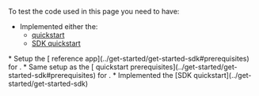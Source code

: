 To test the code used in this page you need to have:
<PlatformWrapper notAllowed="react-js,windows,electron,unity" >
* Implemented either the:
    - [<Vg k="UIK"/> quickstart](../get-started/get-started-uikit)
    - [SDK quickstart](../get-started/get-started-sdk)
</PlatformWrapper>
<PlatformWrapper platform="react-js" >
* Setup the [<Vpd  k="SDK" /> reference app](../get-started/get-started-sdk#prerequisites) for <Vpd k="NAME"/>.
</PlatformWrapper>
<PlatformWrapper platform="windows" >
* Same setup as the [<Vpd  k="SDK" /> quickstart prerequisites](../get-started/get-started-sdk#prerequisites) for <Vpd k="NAME"/>.
</PlatformWrapper>
<PlatformWrapper platform="unity" >
* Implemented the [SDK quickstart](../get-started/get-started-sdk)
</PlatformWrapper>
